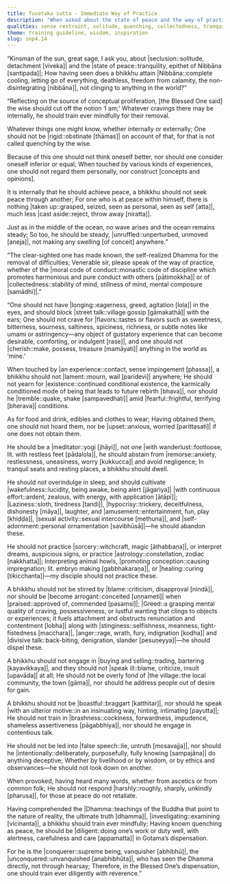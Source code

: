 ```yaml
---
title: Tuvaṭaka sutta - Immediate Way of Practice
description: "When asked about the state of peace and the way of practice to reach it, the Buddha describes this state as being steady and unruffled, like the middle of the ocean where no wave arises. He then shares the immediate way of practice to achieve it: guarding the senses, letting go of indulgence, to be a meditator who cultivates wakefulness, and through investigation, abandoning a host of unwholesome qualities."
qualities: sense restraint, solitude, quenching, collectedness, tranquility, mental proliferation, imperturbable, craving, fear, cultivation, non-regret, wakefulness, continuous effort, laziness, hypocrisy, wrong livelihood, conceit, greed, stinginess, anger, wrong speech, boastfulness, brashness, treachery, examination, diligence
theme: training guideline, wisdom, inspiration
slug: snp4.14
---
```


“Kinsman of the sun, great sage, I ask you,
about |seclusion::solitude, detachment [viveka]| and the |state of peace::tranquility, epithet of Nibbāna [santipada]|;
How having seen does a bhikkhu attain |Nibbāna::complete cooling, letting go of everything, deathless, freedom from calamity, the non-disintegrating [nibbāna]|,
not clinging to anything in the world?”

“Reflecting on the source of conceptual proliferation,
[the Blessed One said]
the wise should cut off the notion ‘I am;’
Whatever cravings there may be internally,
he should train ever mindfully for their removal.

Whatever things one might know,
whether internally or externally;
One should not be |rigid::obstinate [thāmas]| on account of that,
for that is not called quenching by the wise.

Because of this one should not think oneself better,
nor should one consider oneself inferior or equal;
When touched by various kinds of experiences,
one should not regard them personally, nor construct [concepts and opinions].

It is internally that he should achieve peace,
a bhikkhu should not seek peace through another;
For one who is at peace within himself,
there is nothing |taken up::grasped, seized, seen as personal, seen as self [atta]|, much less |cast aside::reject, throw away [niratta]|.

Just as in the middle of the ocean,
no wave arises and the ocean remains steady;
So too, he should be steady, |unruffled::unperturbed, unmoved [aneja]|,
not making any swelling [of conceit] anywhere.”

“The clear-sighted one has made known,
the self-realized Dhamma for the removal of difficulties;
Venerable sir, please speak of the way of practice,
whether of the |moral code of conduct::monastic code of discipline which promotes harmonious and pure conduct with others [pātimokkha]| or of |collectedness::stability of mind, stillness of mind, mental composure [samādhi]|.”

“One should not have |longing::eagerness, greed, agitation [lola]| in the eyes,
and should block |street talk::village gossip [gāmakathā]| with the ears;
One should not crave for |flavors::tastes or flavors such as sweetness, bitterness, sourness, saltiness, spiciness, richness, or subtle notes like umami or astringency—any object of gustatory experience that can become desirable, comforting, or indulgent [rase]|,
and one should not |cherish::make, possess, treasure [mamāyati]| anything in the world as ‘mine.’

When touched by |an experience::contact, sense impingement [phassa]|,
a bhikkhu should not |lament::mourn, wail [paridevi]| anywhere;
He should not yearn for |existence::continued conditional existence, the karmically conditioned mode of being that leads to future rebirth [bhava]|,
nor should he |tremble::quake, shake [sampavedhati]| amid |fearful::frightful, terrifying [bherava]| conditions.

As for food and drink,
edibles and clothes to wear;
Having obtained them, one should not hoard them,
nor be |upset::anxious, worried [parittasati]| if one does not obtain them.

He should be a |meditator::yogi [jhāyi]|, not one |with wanderlust::footloose, lit. with restless feet [pādalola]|,
he should abstain from |remorse::anxiety, restlessness, uneasiness, worry [kukkucca]| and avoid negligence;
In tranquil seats and resting places,
a bhikkhu should dwell.

He should not overindulge in sleep,
and should cultivate |wakefulness::lucidity, being awake, being alert [jāgariya]| |with continuous effort::ardent, zealous, with energy, with application [ātāpī]|;
|Laziness::sloth, tiredness [tandi]|, |hypocrisy::trickery, deceitfulness, dishonesty [māya]|, laughter, and |amusement::entertainment, fun, play [khiḍḍa]|,
|sexual activity::sexual intercourse [methuna]|, and |self-adornment::personal ornamentation [savibhūsā]|—he should abandon these.

He should not practice |sorcery::witchcraft, magic [āthabbaṇa]|, or interpret dreams,
auspicious signs, or practice |astrology::constellation, zodiac [nakkhatta]|;
Interpreting animal howls, |promoting conception::causing impregnation; lit. embryo making [gabbhakaraṇa]|,
or |healing::curing [tikicchanta]|—my disciple should not practice these.

A bhikkhu should not be stirred by |blame::criticism, disapproval [nindā]|,
nor should be |become arrogant::conceited [uṇṇameti]| when |praised::approved of, commended [pasaṃsi]|;
|Greed::a grasping mental quality of craving, possessiveness, or lustful wanting that clings to objects or experiences; it fuels attachment and obstructs renunciation and contentment [lobha]| along with |stinginess::selfishness, meanness, tight-fistedness [macchara]|,
|anger::rage, wrath, fury, indignation [kodha]| and |divisive talk::back-biting, denigration, slander [pesuṇeyya]|—he should dispel these.

A bhikkhu should not engage in |buying and selling::trading, bartering [kayavikkaya]|,
and they should not |speak ill::blame, criticize, insult [upavāda]| at all;
He should not be overly fond of |the village::the local community, the town [gāma]|,
nor should he address people out of desire for gain.

A bhikkhu should not be |boastful::braggart [katthitar]|,
nor should he speak |with an ulterior motive::in an insinuating way, hinting, intimating [payutta]|;
He should not train in |brashness::cockiness, forwardness, impudence, shameless assertiveness [pāgabbhiya]|,
nor should he engage in contentious talk.

He should not be led into |false speech::lie, untruth [mosavajja]|,
nor should he |intentionally::deliberately, purposefully, fully knowing [sampajāna]| do anything deceptive;
Whether by livelihood or by wisdom,
or by ethics and observances—he should not look down on another.

When provoked, having heard many words,
whether from ascetics or from common folk;
He should not respond |harshly::roughly, sharply, unkindly [pharusa]|,
for those at peace do not retaliate.

Having comprehended the |Dhamma::teachings of the Buddha that point to the nature of reality, the ultimate truth [dhamma]|,
|investigating::examining [vicinanta]|, a bhikkhu should train ever mindfully;
Having known quenching as peace,
he should be |diligent::doing one’s work or duty well, with alertness, carefulness and care [appamatta]| in Gotama’s dispensation.

For he is the |conquerer::supreme being, vanquisher [abhibhū]|, the |unconquered::unvanquished [anabhibhūta]|,
who has seen the Dhamma directly, not through hearsay;
Therefore, in the Blessed One’s dispensation,
one should train ever diligently with reverence.”